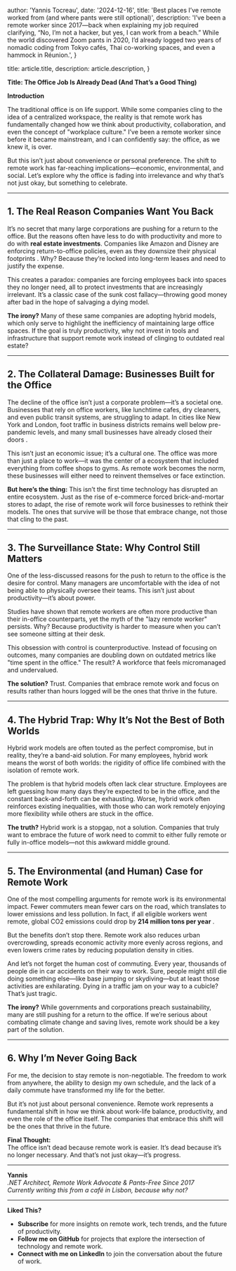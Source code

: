 
  author: 'Yannis Tocreau',
  date: '2024-12-16',
  title: 'Best places I’ve remote worked from (and where pants were still optional)',
  description:
    'I’ve been a remote worker since 2017—back when explaining my job required clarifying, “No, I’m not a hacker, but yes, I can work from a beach.” While the world discovered Zoom pants in 2020, I’d already logged two years of nomadic coding from Tokyo cafés, Thai co-working spaces, and even a hammock in Réunion.',
}

  title: article.title,
  description: article.description,
}


**Title: The Office Job Is Already Dead (And That’s a Good Thing)**  

**Introduction**  

The traditional office is on life support. While some companies cling to the idea of a centralized workspace, the reality is that remote work has fundamentally changed how we think about productivity, collaboration, and even the concept of "workplace culture." I’ve been a remote worker since before it became mainstream, and I can confidently say: the office, as we knew it, is over.  

But this isn’t just about convenience or personal preference. The shift to remote work has far-reaching implications—economic, environmental, and social. Let’s explore why the office is fading into irrelevance and why that’s not just okay, but something to celebrate.  

---

## 1. **The Real Reason Companies Want You Back**  

It’s no secret that many large corporations are pushing for a return to the office. But the reasons often have less to do with productivity and more to do with **real estate investments**. Companies like Amazon and Disney are enforcing return-to-office policies, even as they downsize their physical footprints . Why? Because they’re locked into long-term leases and need to justify the expense.  

This creates a paradox: companies are forcing employees back into spaces they no longer need, all to protect investments that are increasingly irrelevant. It’s a classic case of the sunk cost fallacy—throwing good money after bad in the hope of salvaging a dying model.  

**The irony?** Many of these same companies are adopting hybrid models, which only serve to highlight the inefficiency of maintaining large office spaces. If the goal is truly productivity, why not invest in tools and infrastructure that support remote work instead of clinging to outdated real estate?  

---

## 2. **The Collateral Damage: Businesses Built for the Office**  

The decline of the office isn’t just a corporate problem—it’s a societal one. Businesses that rely on office workers, like lunchtime cafes, dry cleaners, and even public transit systems, are struggling to adapt. In cities like New York and London, foot traffic in business districts remains well below pre-pandemic levels, and many small businesses have already closed their doors .  

This isn’t just an economic issue; it’s a cultural one. The office was more than just a place to work—it was the center of a ecosystem that included everything from coffee shops to gyms. As remote work becomes the norm, these businesses will either need to reinvent themselves or face extinction.  

**But here’s the thing:** This isn’t the first time technology has disrupted an entire ecosystem. Just as the rise of e-commerce forced brick-and-mortar stores to adapt, the rise of remote work will force businesses to rethink their models. The ones that survive will be those that embrace change, not those that cling to the past.  

---

## 3. **The Surveillance State: Why Control Still Matters**  

One of the less-discussed reasons for the push to return to the office is the desire for control. Many managers are uncomfortable with the idea of not being able to physically oversee their teams. This isn’t just about productivity—it’s about power.  

Studies have shown that remote workers are often more productive than their in-office counterparts, yet the myth of the "lazy remote worker" persists. Why? Because productivity is harder to measure when you can’t see someone sitting at their desk.  

This obsession with control is counterproductive. Instead of focusing on outcomes, many companies are doubling down on outdated metrics like "time spent in the office." The result? A workforce that feels micromanaged and undervalued.  

**The solution?** Trust. Companies that embrace remote work and focus on results rather than hours logged will be the ones that thrive in the future.  

---

## 4. **The Hybrid Trap: Why It’s Not the Best of Both Worlds**  

Hybrid work models are often touted as the perfect compromise, but in reality, they’re a band-aid solution. For many employees, hybrid work means the worst of both worlds: the rigidity of office life combined with the isolation of remote work.  

The problem is that hybrid models often lack clear structure. Employees are left guessing how many days they’re expected to be in the office, and the constant back-and-forth can be exhausting. Worse, hybrid work often reinforces existing inequalities, with those who can work remotely enjoying more flexibility while others are stuck in the office.  

**The truth?** Hybrid work is a stopgap, not a solution. Companies that truly want to embrace the future of work need to commit to either fully remote or fully in-office models—not this awkward middle ground.  

---

## 5. **The Environmental (and Human) Case for Remote Work**  

One of the most compelling arguments for remote work is its environmental impact. Fewer commuters mean fewer cars on the road, which translates to lower emissions and less pollution. In fact, if all eligible workers went remote, global CO2 emissions could drop by **214 million tons per year** .  

But the benefits don’t stop there. Remote work also reduces urban overcrowding, spreads economic activity more evenly across regions, and even lowers crime rates by reducing population density in cities.  

And let’s not forget the human cost of commuting. Every year, thousands of people die in car accidents on their way to work. Sure, people might still die doing something else—like base jumping or skydiving—but at least those activities are exhilarating. Dying in a traffic jam on your way to a cubicle? That’s just tragic.  

**The irony?** While governments and corporations preach sustainability, many are still pushing for a return to the office. If we’re serious about combating climate change and saving lives, remote work should be a key part of the solution.  

---

## 6. **Why I’m Never Going Back**  

For me, the decision to stay remote is non-negotiable. The freedom to work from anywhere, the ability to design my own schedule, and the lack of a daily commute have transformed my life for the better.  

But it’s not just about personal convenience. Remote work represents a fundamental shift in how we think about work-life balance, productivity, and even the role of the office itself. The companies that embrace this shift will be the ones that thrive in the future.  

**Final Thought:**  
The office isn’t dead because remote work is easier. It’s dead because it’s no longer necessary. And that’s not just okay—it’s progress.  

---  

**Yannis**  
*.NET Architect, Remote Work Advocate & Pants-Free Since 2017*  
*Currently writing this from a café in Lisbon, because why not?*  

---  

**Liked This?**  
- **Subscribe** for more insights on remote work, tech trends, and the future of productivity.  
- **Follow me on GitHub** for projects that explore the intersection of technology and remote work.  
- **Connect with me on LinkedIn** to join the conversation about the future of work.